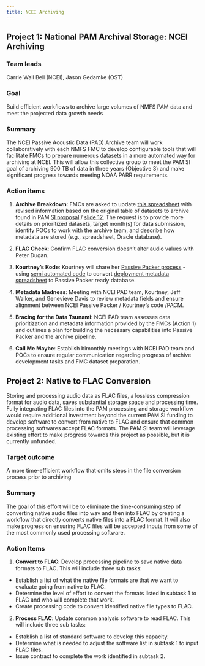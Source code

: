 ```yaml
---
title: NCEI Archiving
---
```


## Project 1: National PAM Archival Storage: NCEI Archiving

### Team leads
Carrie Wall Bell (NCEI), Jason Gedamke (OST)

### Goal
Build efficient workflows to archive large volumes of NMFS PAM data and meet the projected data growth needs

### Summary
The NCEI Passive Acoustic Data (PAD) Archive team will work collaboratively with each NMFS FMC to develop configurable tools that will facilitate FMCs to prepare numerous datasets in a more automated way for archiving at NCEI. This will allow this collective group to meet the PAM SI goal of archiving 900 TB of data in three years (Objective 3) and make significant progress towards meeting NOAA PARR requirements.

### Action items
1. **Archive Breakdown**: FMCs are asked to update [this spreadsheet](https://docs.google.com/spreadsheets/d/1l-Dfh7DtM11FfrXrn1Ub9dqPl3uSQEd3yRSWiaK_eF0/edit?usp=sharing) with revised information based on the original table of datasets to archive found in PAM [SI proposal](https://docs.google.com/document/d/1BPkv6vRO97T9Vitud8Ng5ws7tudbtD-IF2NwzX4oRmU/edit?usp=sharing) / [slide 12](https://docs.google.com/presentation/d/1TewDhV21FjX2ANAzedxMR5s_q94eciiu-iTafjJRUVM/edit#slide=id.g2c4705a5e9b_0_35). The request is to provide more details on prioritized datasets, target month(s) for data submission, identify POCs to work with the archive team, and describe how metadata are stored (e.g., spreadsheet, Oracle database). 

2. **FLAC Check**: Confirm FLAC conversion doesn’t alter audio values with Peter Dugan. 

3. **Kourtney’s Kode**: Kourtney will share her [Passive Packer process](https://sael-swfsc.github.io/SAEL-lab-manual/content/Data-Archive.html#ncei-data-archive) - using [semi automated code](https://sael-swfsc.github.io/adrift-analysis-methods/content/DataArchive/NCEI.html#passive-packer-resources) to convert [deployment metadata spreadsheet](https://docs.google.com/spreadsheets/d/1iyNaKKLbqSHK-iWLADO-YQMNaq4XVsIqYbaeHD2Z_AU/edit?usp=sharing) to Passive Packer ready database. 

4. **Metadata Madness**: Meeting with NCEI PAD team, Kourtney, Jeff Walker, and Genevieve Davis to review metadata fields and ensure alignment between NCEI Passive Packer / Kourtney’s code /PACM. 

5. **Bracing for the Data Tsunami**: NCEI PAD team assesses data prioritization and metadata information provided by the FMCs (Action 1) and outlines a plan for building the necessary capabilities into Passive Packer and the archive pipeline. 

6. **Call Me Maybe**: Establish bimonthly meetings with NCEI PAD team and POCs to ensure regular communication regarding progress of archive development tasks and FMC dataset preparation.

## Project 2: Native to FLAC Conversion

Storing and processing audio data as FLAC files, a lossless compression format for audio data, saves substantial storage space and processing time. Fully integrating FLAC files into the PAM processing and storage workflow would require additional investment beyond the current PAM SI funding to develop software to convert from native to FLAC and ensure that common processing softwares accept FLAC formats. The PAM SI team will leverage existing effort to make progress towards this project as possible, but it is currently unfunded.

### Target outcome
A more time-efficient workflow that omits steps in the file conversion process prior to archiving

### Summary
The goal of this effort will be to eliminate the time-consuming step of converting native audio files into wav and then into FLAC by creating a workflow that directly converts native files into a FLAC format. It will also make progress on ensuring FLAC files will be accepted inputs from some of the most commonly used processing software.

### Action Items
1. **Convert to FLAC**: Develop processing pipeline to save native data formats to FLAC. This will include three sub tasks:
  * Establish a list of what the native file formats are that we want to evaluate going from native to FLAC.
  * Determine the level of effort to convert the formats listed in subtask 1 to FLAC and who will complete that work. 
  * Create processing code to convert identified native file types to FLAC. 
  
2. **Process FLAC**: Update common analysis software to read FLAC. This will include three sub tasks:
  * Establish a list of standard software to develop this capacity. 
  * Determine what is needed to adjust the software list in subtask 1 to input FLAC files. 
  * Issue contract to complete the work identified in subtask 2. 
